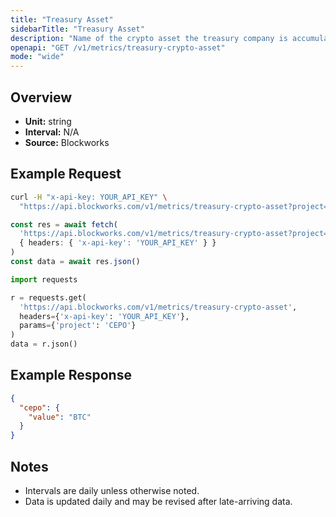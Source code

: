 ```yaml
---
title: "Treasury Asset"
sidebarTitle: "Treasury Asset"
description: "Name of the crypto asset the treasury company is accumulating"
openapi: "GET /v1/metrics/treasury-crypto-asset"
mode: "wide"
---
```


## Overview

- **Unit:** string
- **Interval:** N/A
- **Source:** Blockworks

## Example Request

<CodeGroup>

```bash cURL
curl -H "x-api-key: YOUR_API_KEY" \
  "https://api.blockworks.com/v1/metrics/treasury-crypto-asset?project=CEPO"
```

```typescript TypeScript
const res = await fetch(
  'https://api.blockworks.com/v1/metrics/treasury-crypto-asset?project=CEPO',
  { headers: { 'x-api-key': 'YOUR_API_KEY' } }
)
const data = await res.json()
```

```python Python
import requests

r = requests.get(
  'https://api.blockworks.com/v1/metrics/treasury-crypto-asset',
  headers={'x-api-key': 'YOUR_API_KEY'},
  params={'project': 'CEPO'}
)
data = r.json()
```

</CodeGroup>

## Example Response

```json
{
  "cepo": {
    "value": "BTC"
  }
}
```

## Notes
- Intervals are daily unless otherwise noted.
- Data is updated daily and may be revised after late-arriving data.